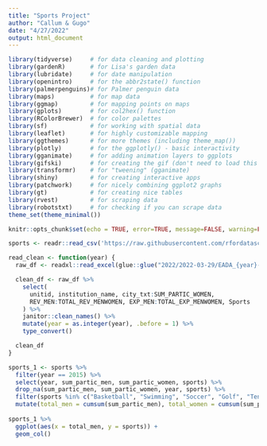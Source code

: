 ```yaml
---
title: "Sports Project"
author: "Callum & Gugo"
date: "4/27/2022"
output: html_document
---
```


```r
library(tidyverse)     # for data cleaning and plotting
library(gardenR)       # for Lisa's garden data
library(lubridate)     # for date manipulation
library(openintro)     # for the abbr2state() function
library(palmerpenguins)# for Palmer penguin data
library(maps)          # for map data
library(ggmap)         # for mapping points on maps
library(gplots)        # for col2hex() function
library(RColorBrewer)  # for color palettes
library(sf)            # for working with spatial data
library(leaflet)       # for highly customizable mapping
library(ggthemes)      # for more themes (including theme_map())
library(plotly)        # for the ggplotly() - basic interactivity
library(gganimate)     # for adding animation layers to ggplots
library(gifski)        # for creating the gif (don't need to load this library every time,but need it installed)
library(transformr)    # for "tweening" (gganimate)
library(shiny)         # for creating interactive apps
library(patchwork)     # for nicely combining ggplot2 graphs  
library(gt)            # for creating nice tables
library(rvest)         # for scraping data
library(robotstxt)     # for checking if you can scrape data
theme_set(theme_minimal())
```


```r
knitr::opts_chunk$set(echo = TRUE, error=TRUE, message=FALSE, warning=FALSE)
```


```r
sports <- readr::read_csv('https://raw.githubusercontent.com/rfordatascience/tidytuesday/master/data/2022/2022-03-29/sports.csv')

read_clean <- function(year) {
  raw_df <- readxl::read_excel(glue::glue("2022/2022-03-29/EADA_{year}-{as.double(year)+1}/Schools.xlsx"))

  clean_df <- raw_df %>%
    select(
      unitid, institution_name, city_txt:SUM_PARTIC_WOMEN,
      REV_MEN:TOTAL_REV_MENWOMEN, EXP_MEN:TOTAL_EXP_MENWOMEN, Sports
    ) %>%
    janitor::clean_names() %>%
    mutate(year = as.integer(year), .before = 1) %>%
    type_convert()

  clean_df
}
```

```r
sports_1 <- sports %>% 
  filter(year == 2015) %>% 
  select(year, sum_partic_men, sum_partic_women, sports) %>% 
  drop_na(sum_partic_men, sum_partic_women, year, sports) %>% 
  filter(sports %in% c("Basketball", "Swimming", "Soccer", "Golf", "Tennis")) %>% 
  mutate(total_men = cumsum(sum_partic_men), total_women = cumsum(sum_partic_women))
  
sports_1 %>% 
  ggplot(aes(x = total_men, y = sports)) +
  geom_col()
```




